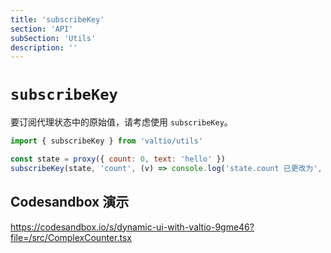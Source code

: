 ```yaml
---
title: 'subscribeKey'
section: 'API'
subSection: 'Utils'
description: ''
---
```


# `subscribeKey`

要订阅代理状态中的原始值，请考虑使用 `subscribeKey`。

```js
import { subscribeKey } from 'valtio/utils'

const state = proxy({ count: 0, text: 'hello' })
subscribeKey(state, 'count', (v) => console.log('state.count 已更改为', v))
```

## Codesandbox 演示

https://codesandbox.io/s/dynamic-ui-with-valtio-9gme46?file=/src/ComplexCounter.tsx
